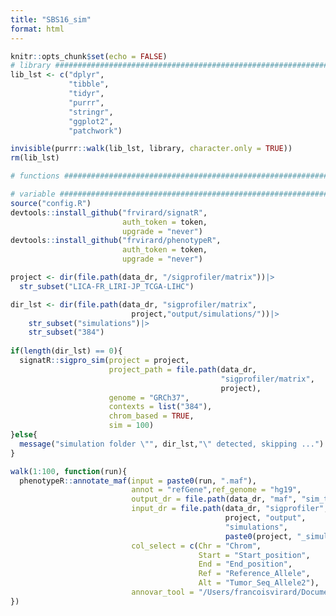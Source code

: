 ```yaml
---
title: "SBS16_sim"
format: html
---
```


```r
knitr::opts_chunk$set(echo = FALSE)
# library ######################################################################
lib_lst <- c("dplyr",
             "tibble",
             "tidyr",
             "purrr",
             "stringr",
             "ggplot2",
             "patchwork")

invisible(purrr::walk(lib_lst, library, character.only = TRUE))
rm(lib_lst)

# functions ####################################################################

# variable #####################################################################
source("config.R")
devtools::install_github("frvirard/signatR",
                         auth_token = token, 
                         upgrade = "never")
devtools::install_github("frvirard/phenotypeR", 
                         auth_token = token, 
                         upgrade = "never")
```

```r
project <- dir(file.path(data_dr, "/sigprofiler/matrix"))|>
  str_subset("LICA-FR_LIRI-JP_TCGA-LIHC")

dir_lst <- dir(file.path(data_dr, "sigprofiler/matrix", 
                           project,"output/simulations/"))|>
    str_subset("simulations")|>
    str_subset("384")
  
if(length(dir_lst) == 0){
  signatR::sigpro_sim(project = project,
                      project_path = file.path(data_dr, 
                                               "sigprofiler/matrix",
                                               project),
                      genome = "GRCh37",
                      contexts = list("384"), 
                      chrom_based = TRUE,
                      sim = 100)
}else{
  message("simulation folder \"", dir_lst,"\" detected, skipping ...")
}
```

```r
walk(1:100, function(run){
  phenotypeR::annotate_maf(input = paste0(run, ".maf"),
                           annot = "refGene",ref_genome = "hg19", 
                           output_dr = file.path(data_dr, "maf", "sim_tmp"),
                           input_dr = file.path(data_dr, "sigprofiler", "matrix",
                                                project, "output", 
                                                "simulations",
                                                paste0(project, "_simulations_GRCh37_384")),
                           col_select = c(Chr = "Chrom", 
                                          Start = "Start_position", 
                                          End = "End_position", 
                                          Ref = "Reference_Allele", 
                                          Alt = "Tumor_Seq_Allele2"), 
                           annovar_tool = "/Users/francoisvirard/Documents/Code/annovar")
})
```

